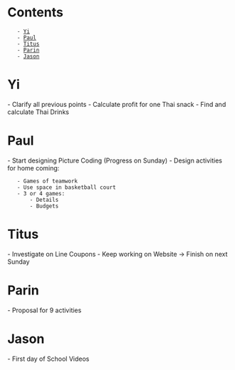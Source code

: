 = Contents =
    - [[#Yi|Yi]]
    - [[#Paul|Paul]]
    - [[#Titus|Titus]]
    - [[#Parin|Parin]]
    - [[#Jason|Jason]]

= Yi =
- Clarify all previous points
- Calculate profit for one Thai snack
- Find and calculate Thai Drinks

= Paul =
- Start designing Picture Coding (Progress on Sunday)
- Design activities for home coming:
    - Games of teamwork
    - Use space in basketball court
    - 3 or 4 games:
        - Details
        - Budgets

= Titus =
- Investigate on Line Coupons
- Keep working on Website -> Finish on next Sunday

= Parin =
- Proposal for 9 activities

= Jason =
- First day of School Videos
